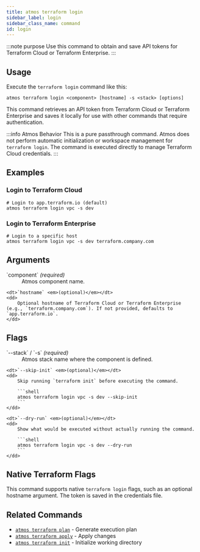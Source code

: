 ```yaml
---
title: atmos terraform login
sidebar_label: login
sidebar_class_name: command
id: login
---
```


:::note purpose
Use this command to obtain and save API tokens for Terraform Cloud or Terraform Enterprise.
:::

<Screengrab title="atmos terraform login --help" slug="atmos-terraform-login--help" />

## Usage

Execute the `terraform login` command like this:

```shell
atmos terraform login <component> [hostname] -s <stack> [options]
```

This command retrieves an API token from Terraform Cloud or Terraform Enterprise and saves it locally for use with other commands that require authentication.

:::info Atmos Behavior
This is a pure passthrough command. Atmos does not perform automatic initialization or workspace management for `terraform login`. The command is executed directly to manage Terraform Cloud credentials.
:::
## Examples

### Login to Terraform Cloud

```shell
# Login to app.terraform.io (default)
atmos terraform login vpc -s dev
```

### Login to Terraform Enterprise

```shell
# Login to a specific host
atmos terraform login vpc -s dev terraform.company.com
```

## Arguments

<dl>
    <dt>`component` <em>(required)</em></dt>
    <dd>
        Atmos component name.
    </dd>

    <dt>`hostname` <em>(optional)</em></dt>
    <dd>
        Optional hostname of Terraform Cloud or Terraform Enterprise (e.g., `terraform.company.com`). If not provided, defaults to `app.terraform.io`.
    </dd>
</dl>

## Flags

<dl>
    <dt>`--stack` / `-s` <em>(required)</em></dt>
    <dd>
        Atmos stack name where the component is defined.
    </dd>

    <dt>`--skip-init` <em>(optional)</em></dt>
    <dd>
        Skip running `terraform init` before executing the command.

        ```shell
        atmos terraform login vpc -s dev --skip-init
        ```
    </dd>

    <dt>`--dry-run` <em>(optional)</em></dt>
    <dd>
        Show what would be executed without actually running the command.

        ```shell
        atmos terraform login vpc -s dev --dry-run
        ```
    </dd>
</dl>

## Native Terraform Flags

This command supports native `terraform login` flags, such as an optional hostname argument. The token is saved in the credentials file.

## Related Commands

- [`atmos terraform plan`](/cli/commands/terraform/plan) - Generate execution plan
- [`atmos terraform apply`](/cli/commands/terraform/apply) - Apply changes
- [`atmos terraform init`](/cli/commands/terraform/init) - Initialize working directory
